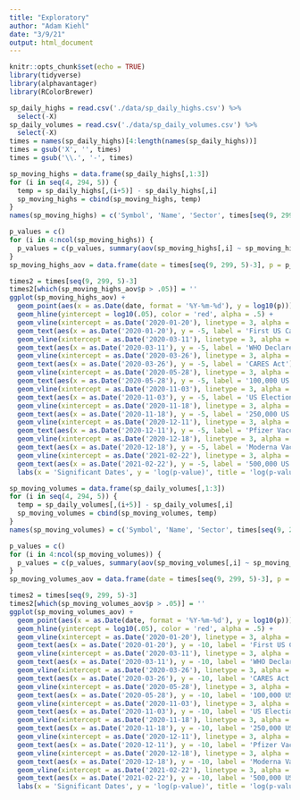 ```yaml
---
title: "Exploratory"
author: "Adam Kiehl"
date: "3/9/21"
output: html_document
---
```


```r
knitr::opts_chunk$set(echo = TRUE)
library(tidyverse)
library(alphavantager)
library(RColorBrewer)
```

```r
sp_daily_highs = read.csv('./data/sp_daily_highs.csv') %>%
  select(-X)
sp_daily_volumes = read.csv('./data/sp_daily_volumes.csv') %>%
  select(-X)
times = names(sp_daily_highs)[4:length(names(sp_daily_highs))]
times = gsub('X', '', times)
times = gsub('\\.', '-', times)
```

```r
sp_moving_highs = data.frame(sp_daily_highs[,1:3])
for (i in seq(4, 294, 5)) {
  temp = sp_daily_highs[,(i+5)] - sp_daily_highs[,i]
  sp_moving_highs = cbind(sp_moving_highs, temp)
}
names(sp_moving_highs) = c('Symbol', 'Name', 'Sector', times[seq(9, 299, 5)-3])
```

```r
p_values = c()
for (i in 4:ncol(sp_moving_highs)) {
  p_values = c(p_values, summary(aov(sp_moving_highs[,i] ~ sp_moving_highs$Sector))[[1]][1,5])
}
sp_moving_highs_aov = data.frame(date = times[seq(9, 299, 5)-3], p = p_values)
```

```r
times2 = times[seq(9, 299, 5)-3]
times2[which(sp_moving_highs_aov$p > .05)] = ''
ggplot(sp_moving_highs_aov) +
  geom_point(aes(x = as.Date(date, format = '%Y-%m-%d'), y = log10(p))) +
  geom_hline(yintercept = log10(.05), color = 'red', alpha = .5) +
  geom_vline(xintercept = as.Date('2020-01-20'), linetype = 3, alpha = .75) +
  geom_text(aes(x = as.Date('2020-01-20'), y = -5, label = 'First US Case'), angle = 45, size = 2) + 
  geom_vline(xintercept = as.Date('2020-03-11'), linetype = 3, alpha = .75) +
  geom_text(aes(x = as.Date('2020-03-11'), y = -5, label = 'WHO Declares Pandemic'), angle = 45, size = 2) + 
  geom_vline(xintercept = as.Date('2020-03-26'), linetype = 3, alpha = .75) +
  geom_text(aes(x = as.Date('2020-03-26'), y = -5, label = 'CARES Act'), angle = 45, size = 2) + 
  geom_vline(xintercept = as.Date('2020-05-28'), linetype = 3, alpha = .75) +
  geom_text(aes(x = as.Date('2020-05-28'), y = -5, label = '100,000 US Deaths'), angle = 45, size = 2) + 
  geom_vline(xintercept = as.Date('2020-11-03'), linetype = 3, alpha = .75) +
  geom_text(aes(x = as.Date('2020-11-03'), y = -5, label = 'US Election'), angle = 45, size = 2) + 
  geom_vline(xintercept = as.Date('2020-11-18'), linetype = 3, alpha = .75) +
  geom_text(aes(x = as.Date('2020-11-18'), y = -5, label = '250,000 US Deaths'), angle = 45, size = 2) + 
  geom_vline(xintercept = as.Date('2020-12-11'), linetype = 3, alpha = .75) +
  geom_text(aes(x = as.Date('2020-12-11'), y = -5, label = 'Pfizer Vaccine'), angle = 45, size = 2) + 
  geom_vline(xintercept = as.Date('2020-12-18'), linetype = 3, alpha = .75) +
  geom_text(aes(x = as.Date('2020-12-18'), y = -5, label = 'Moderna Vaccine'), angle = 45, size = 2) + 
  geom_vline(xintercept = as.Date('2021-02-22'), linetype = 3, alpha = .75) +
  geom_text(aes(x = as.Date('2021-02-22'), y = -5, label = '500,000 US Deaths'), angle = 45, size = 2) + 
  labs(x = 'Significant Dates', y = 'log(p-value)', title = 'log(p-values) for Weekly Price High Changes by Sector')
```

```r
sp_moving_volumes = data.frame(sp_daily_volumes[,1:3])
for (i in seq(4, 294, 5)) {
  temp = sp_daily_volumes[,(i+5)] - sp_daily_volumes[,i]
  sp_moving_volumes = cbind(sp_moving_volumes, temp)
}
names(sp_moving_volumes) = c('Symbol', 'Name', 'Sector', times[seq(9, 299, 5)-3])
```

```r
p_values = c()
for (i in 4:ncol(sp_moving_volumes)) {
  p_values = c(p_values, summary(aov(sp_moving_volumes[,i] ~ sp_moving_volumes$Sector))[[1]][1,5])
}
sp_moving_volumes_aov = data.frame(date = times[seq(9, 299, 5)-3], p = p_values)
```

```r
times2 = times[seq(9, 299, 5)-3]
times2[which(sp_moving_volumes_aov$p > .05)] = ''
ggplot(sp_moving_volumes_aov) +
  geom_point(aes(x = as.Date(date, format = '%Y-%m-%d'), y = log10(p))) +
  geom_hline(yintercept = log10(.05), color = 'red', alpha = .5) +
  geom_vline(xintercept = as.Date('2020-01-20'), linetype = 3, alpha = .75) +
  geom_text(aes(x = as.Date('2020-01-20'), y = -10, label = 'First US Case'), angle = 45, size = 2) + 
  geom_vline(xintercept = as.Date('2020-03-11'), linetype = 3, alpha = .75) +
  geom_text(aes(x = as.Date('2020-03-11'), y = -10, label = 'WHO Declares Pandemic'), angle = 45, size = 2) + 
  geom_vline(xintercept = as.Date('2020-03-26'), linetype = 3, alpha = .75) +
  geom_text(aes(x = as.Date('2020-03-26'), y = -10, label = 'CARES Act'), angle = 45, size = 2) + 
  geom_vline(xintercept = as.Date('2020-05-28'), linetype = 3, alpha = .75) +
  geom_text(aes(x = as.Date('2020-05-28'), y = -10, label = '100,000 US Deaths'), angle = 45, size = 2) + 
  geom_vline(xintercept = as.Date('2020-11-03'), linetype = 3, alpha = .75) +
  geom_text(aes(x = as.Date('2020-11-03'), y = -10, label = 'US Election'), angle = 45, size = 2) + 
  geom_vline(xintercept = as.Date('2020-11-18'), linetype = 3, alpha = .75) +
  geom_text(aes(x = as.Date('2020-11-18'), y = -10, label = '250,000 US Deaths'), angle = 45, size = 2) + 
  geom_vline(xintercept = as.Date('2020-12-11'), linetype = 3, alpha = .75) +
  geom_text(aes(x = as.Date('2020-12-11'), y = -10, label = 'Pfizer Vaccine'), angle = 45, size = 2) + 
  geom_vline(xintercept = as.Date('2020-12-18'), linetype = 3, alpha = .75) +
  geom_text(aes(x = as.Date('2020-12-18'), y = -10, label = 'Moderna Vaccine'), angle = 45, size = 2) + 
  geom_vline(xintercept = as.Date('2021-02-22'), linetype = 3, alpha = .75) +
  geom_text(aes(x = as.Date('2021-02-22'), y = -10, label = '500,000 US Deaths'), angle = 45, size = 2) + 
  labs(x = 'Significant Dates', y = 'log(p-value)', title = 'log(p-values) for Weekly Trading Volume Changes by Sector')
```




